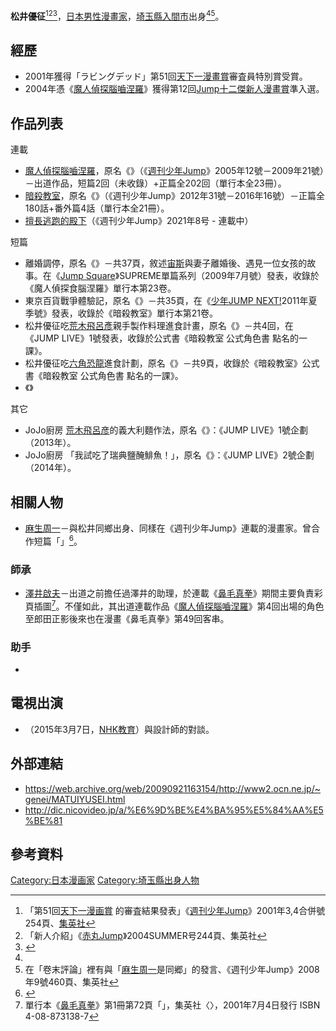 {{Infobox Comics creator
|名稱 = 松井優征
|english= Yūsei Matsui
|japanese= 松井 優征
|kana= まつい ゆうせい
|romaji= Matsui Yūsei
|出生日期= {{Birth date and age|1979|1|31}}
|出生地點 = {{JPN}}[[埼玉縣|埼玉縣]][[入間市|入間市]]
|逝世日期= 
|逝世地點= 
|國籍 = {{JPN}}
|職業 = [[漫画家|漫画家]]
|活動開始= 2004年
|活動結束= 
|類型 = [[少年漫画|少年漫画]]<br />[[諷刺漫画|諷刺漫画]]
|代表作 = 《[[魔人偵探腦嚙涅羅|魔人偵探腦嚙涅羅]]》<br>《[[暗殺教室|暗殺教室]]》
|獎項 = 第51回[[天下一漫畫賞|天下一漫畫賞]]審査員特別賞<br>（《[[ラビングデッド|ラビングデッド]]》）<br>第12回[[Jump十二傑新人漫畫賞|Jump十二傑新人漫畫賞]]準入選<br>（《[[魔人偵探腦嚙涅羅|魔人偵探腦嚙涅羅]]》）
|簽名=Yūsei Matsui's signature board 20190803a.jpg
|簽名大小=200px
}}
{{japanese|japanese=松井 優征|kana=まつい ゆうせい|romaji=Matsui Yūsei}}

'''松井優征'''{{BD|1979年|1月31日|catIdx=Matsui Yūsei|}}<ref>「第51回[[天下一漫画賞|天下一漫画賞]] 的審査結果發表」《[[週刊少年Jump|週刊少年Jump]]》2001年3,4合併號254頁、[[集英社|集英社]]</ref><ref name="akamaru">「新人介紹」《[[週刊少年Jump的增刊號|赤丸Jump]]》2004SUMMER号244頁、集英社</ref><ref>{{Cite web |url=http://www.animenewsnetwork.com/encyclopedia/people.php?id=64169 |title=松井 優征 |access-date=2010-06-19 |archive-date=2010-08-06 |archive-url=https://web.archive.org/web/20100806135644/http://www.animenewsnetwork.com/encyclopedia/people.php?id=64169 |dead-url=no }}</ref>，[[日本|日本]][[男性|男性]][[漫畫家|漫畫家]]，[[埼玉縣|埼玉縣]][[入間市|入間市]]出身<ref name="akamaru" /><ref>在「卷末評論」裡有與「[[麻生周一|麻生周一]]是同郷」的發言、《週刊少年Jump》2008年9號460頁、集英社</ref>。

== 經歷 ==
* 2001年獲得「ラビングデッド」第51回[[天下一漫畫賞|天下一漫畫賞]]審査員特別賞受賞。
* 2004年憑《[[魔人偵探腦嚙涅羅|魔人偵探腦嚙涅羅]]》獲得第12回[[Jump十二傑新人漫畫賞|Jump十二傑新人漫畫賞]]準入選。

== 作品列表 ==
; 連載
* [[魔人偵探腦嚙涅羅|魔人偵探腦嚙涅羅]]，原名《{{lang|ja|魔人探偵脳噛ネウロ}}》（《[[週刊少年Jump|週刊少年Jump]]》2005年12號－2009年21號）－出道作品，短篇2回（未收錄）+正篇全202回（單行本全23冊）。
* [[暗殺教室|暗殺教室]]，原名《{{lang|ja|暗殺教室}}》（《週刊少年Jump》2012年31號－2016年16號）－正篇全180話+番外篇4話（單行本全21冊）。
* [[擅長逃跑的殿下|擅長逃跑的殿下]]（《週刊少年Jump》2021年8号 - 連載中）

; 短篇
* 離婚調停，原名《{{lang|ja|離婚調停}}》－共37頁，敘述[[宙斯|宙斯]]與妻子離婚後、遇見一位女孩的故事。在《[[Jump_Square|Jump Square]]》SUPREME單篇系列（2009年7月號）發表，收錄於《魔人偵探食腦涅羅》單行本第23卷。
* 東京百貨戰爭體驗記，原名《{{lang|ja|東京デパート戦争体験記}}》－共35頁，在《[[週刊少年Jump的增刊號|少年JUMP NEXT!]]2011年夏季號》發表，收錄於《暗殺教室》單行本第21卷。
* 松井優征吃[[荒木飛呂彥|荒木飛呂彥]]親手製作料理進食計畫，原名《{{lang|ja|松井優征が荒木飛呂彦の手料理を食べる企画}}》－共4回，在《JUMP LIVE》1號發表，收錄於公式書《暗殺教室 公式角色書 點名的一課》。
* 松井優征吃[[墨西哥鈍口螈|六角恐龍]]進食計劃，原名《{{lang|ja|松井優征がウーパールーパーを食べる企画}}》－共9頁，收錄於《暗殺教室》公式書《暗殺教室 公式角色書 點名的一課》。
* 《{{lang|ja|Fけん}}》

; 其它
* JoJo廚房 [[荒木飛呂彦|荒木飛呂彦]]的義大利麵作法，原名《{{lang|ja|JOJO's Kitchen 荒木飛呂彦 パスタを作る}}》：《JUMP LIVE》1號企劃（2013年）。
* JoJo廚房 「我試吃了瑞典鹽醃鯡魚！」，原名《{{lang|ja|「シュールストレミングを食べてみた！」}}》：《JUMP LIVE》2號企劃（2014年）。

== 相關人物 ==
* [[麻生周一|麻生周一]]－與松井同鄉出身、同樣在《週刊少年Jump》連載的漫畫家。曾合作短篇「{{link-ja|殺老師VS齊木楠雄 ～入間市最終決戰|殺せんせーVS斉木楠雄〜入間市最終決戦〜}}」<ref name="iruma">{{cite web |url=https://www.city.iruma.saitama.jp/dbps_data/_material_/localhost/100kikaku/200kouhou/koho/h27/koho150101.pdf |title=存档副本 |accessdate=2017-02-08 |deadurl=yes |archiveurl=https://web.archive.org/web/20160305063135/https://www.city.iruma.saitama.jp/dbps_data/_material_/localhost/100kikaku/200kouhou/koho/h27/koho150101.pdf |archivedate=2016-03-05 }}</ref>。

=== 師承 ===
* [[澤井啟夫|澤井啟夫]]－出道之前擔任過澤井的助理，於連載《[[鼻毛真拳|鼻毛真拳]]》期間主要負責彩頁插圖<ref>單行本《[[鼻毛真拳|鼻毛真拳]]》第1冊第72頁「{{lang|ja|アシさんのページ}}」，集英社〈{{link-ja|Jump Comics|ジャンプ・コミックス}}〉，2001年7月4日發行 ISBN 4-08-873138-7</ref>。不僅如此，其出道連載作品《[[魔人偵探腦嚙涅羅|魔人偵探腦嚙涅羅]]》第4回出場的角色至郎田正影後來也在漫畫《鼻毛真拳》第49回客串。

=== 助手 ===
* {{link-ja|山本一也|やまもとかずや}}{{來源請求}}

== 電視出演 ==
* {{link-ja|SWITCH Interview 達人們|SWITCHインタビュー 達人達}}（2015年3月7日，[[NHK教育頻道|NHK教育]]）與設計師{{link-ja|佐藤オオキ|佐藤オオキ}}的對談。

== 外部連結 ==
*https://web.archive.org/web/20090921163154/http://www2.ocn.ne.jp/~genei/MATUIYUSEI.html
*http://dic.nicovideo.jp/a/%E6%9D%BE%E4%BA%95%E5%84%AA%E5%BE%81 {{Wayback|url=http://dic.nicovideo.jp/a/%E6%9D%BE%E4%BA%95%E5%84%AA%E5%BE%81 |date=20210225010752 }}

== 參考資料 ==
{{reflist}}

{{DEFAULTSORT:Matsui Yūsei}}
[[Category:日本漫画家|Category:日本漫画家]]
[[Category:埼玉縣出身人物|Category:埼玉縣出身人物]]